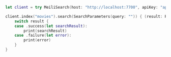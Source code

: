 <CodeGroup>

```swift Swift
let client = try MeiliSearch(host: "http://localhost:7700", apiKey: "apiKey")

client.index("movies").search(SearchParameters(query: "")) { (result: Result<Searchable<Movie>, Swift.Error>) in
    switch result {
    case .success(let searchResult):
        print(searchResult)
    case .failure(let error):
        print(error)
    }
}
```

</CodeGroup>